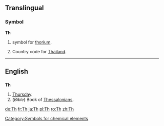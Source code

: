 ==Translingual==

===Symbol===
'''Th'''

# {{chemistry}} symbol for [[thorium]].
# Country code for [[Thailand]].

----

==English==

==={{abbreviation}}===
'''Th'''

# [[Thursday]].
# (''Bible'') Book of [[Thessalonians]].

[[Category:Symbols for chemical elements]]

[[de:Th]]
[[fr:Th]]
[[ja:Th]]
[[pl:Th]]
[[ro:Th]]
[[zh:Th]]